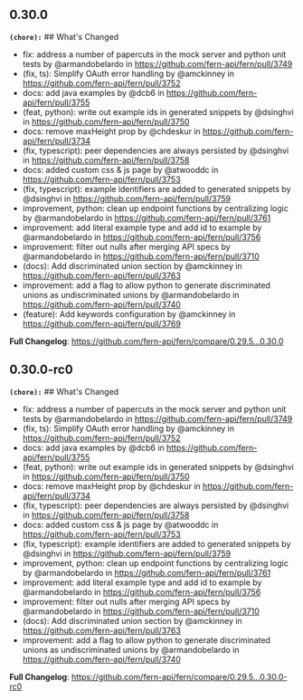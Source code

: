 ## 0.30.0
**`(chore):`** ## What's Changed
* fix: address a number of papercuts in the mock server and python unit tests by @armandobelardo in https://github.com/fern-api/fern/pull/3749
* (fix, ts): Simplify OAuth error handling by @amckinney in https://github.com/fern-api/fern/pull/3752
* docs: add java examples by @dcb6 in https://github.com/fern-api/fern/pull/3755
* (feat, python): write out example ids in generated snippets by @dsinghvi in https://github.com/fern-api/fern/pull/3750
* docs: remove maxHeight prop by @chdeskur in https://github.com/fern-api/fern/pull/3734
* (fix, typescript): peer dependencies are always persisted by @dsinghvi in https://github.com/fern-api/fern/pull/3758
* docs: added custom css & js page by @atwooddc in https://github.com/fern-api/fern/pull/3753
* (fix, typescript): example identifiers are added to generated snippets by @dsinghvi in https://github.com/fern-api/fern/pull/3759
* improvement, python: clean up endpoint functions by centralizing logic by @armandobelardo in https://github.com/fern-api/fern/pull/3761
* improvement: add literal example type and add id to example by @armandobelardo in https://github.com/fern-api/fern/pull/3756
* improvement: filter out nulls after merging API specs by @armandobelardo in https://github.com/fern-api/fern/pull/3710
* (docs): Add discriminated union section by @amckinney in https://github.com/fern-api/fern/pull/3763
* improvement: add a flag to allow python to generate discriminated unions as undiscriminated unions by @armandobelardo in https://github.com/fern-api/fern/pull/3740
* (feature): Add keywords configuration by @amckinney in https://github.com/fern-api/fern/pull/3769


**Full Changelog**: https://github.com/fern-api/fern/compare/0.29.5...0.30.0

## 0.30.0-rc0
**`(chore):`** ## What's Changed
* fix: address a number of papercuts in the mock server and python unit tests by @armandobelardo in https://github.com/fern-api/fern/pull/3749
* (fix, ts): Simplify OAuth error handling by @amckinney in https://github.com/fern-api/fern/pull/3752
* docs: add java examples by @dcb6 in https://github.com/fern-api/fern/pull/3755
* (feat, python): write out example ids in generated snippets by @dsinghvi in https://github.com/fern-api/fern/pull/3750
* docs: remove maxHeight prop by @chdeskur in https://github.com/fern-api/fern/pull/3734
* (fix, typescript): peer dependencies are always persisted by @dsinghvi in https://github.com/fern-api/fern/pull/3758
* docs: added custom css & js page by @atwooddc in https://github.com/fern-api/fern/pull/3753
* (fix, typescript): example identifiers are added to generated snippets by @dsinghvi in https://github.com/fern-api/fern/pull/3759
* improvement, python: clean up endpoint functions by centralizing logic by @armandobelardo in https://github.com/fern-api/fern/pull/3761
* improvement: add literal example type and add id to example by @armandobelardo in https://github.com/fern-api/fern/pull/3756
* improvement: filter out nulls after merging API specs by @armandobelardo in https://github.com/fern-api/fern/pull/3710
* (docs): Add discriminated union section by @amckinney in https://github.com/fern-api/fern/pull/3763
* improvement: add a flag to allow python to generate discriminated unions as undiscriminated unions by @armandobelardo in https://github.com/fern-api/fern/pull/3740


**Full Changelog**: https://github.com/fern-api/fern/compare/0.29.5...0.30.0-rc0

